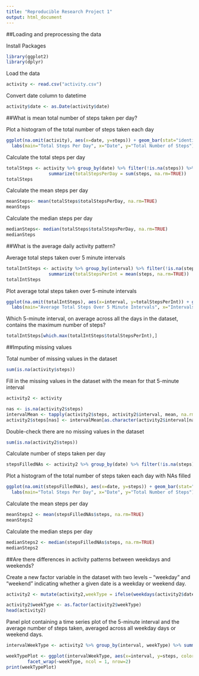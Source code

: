 ---
title: "Reproducible Research Project 1"
output: html_document
---

##Loading and preprocessing the data

Install Packages
```{r}
library(ggplot2)
library(dplyr)
```

Load the data
```{r}
activity <- read.csv("activity.csv")
```
Convert date column to datetime
```{r}
activity$date <- as.Date(activity$date)
```

##What is mean total number of steps taken per day?

Plot a histogram of the total number of steps taken each day
```{r}
ggplot(na.omit(activity), aes(x=date, y=steps)) + geom_bar(stat="identity") + 
  labs(main="Total Steps Per Day", x="Date", y="Total Number of Steps")
```

Calculate the total steps per day
```{r}
totalSteps <- activity %>% group_by(date) %>% filter(!is.na(steps)) %>%
                summarize(totalStepsPerDay = sum(steps, na.rm=TRUE))
totalSteps
```

Calculate the mean steps per day
```{r}
meanSteps<- mean(totalSteps$totalStepsPerDay, na.rm=TRUE)
meanSteps
```

Calculate the median steps per day
```{r}
medianSteps<- median(totalSteps$totalStepsPerDay, na.rm=TRUE)
medianSteps
```

##What is the average daily activity pattern?

Average total steps taken over 5 minute intervals
```{r}
totalIntSteps <- activity %>% group_by(interval) %>% filter(!is.na(steps)) %>%
                summarize(totalStepsPerInt = mean(steps, na.rm=TRUE))
totalIntSteps
```

Plot average total steps taken over 5-minute intervals
```{r}
ggplot(na.omit(totalIntSteps), aes(x=interval, y=totalStepsPerInt)) + geom_line() + 
  labs(main="Average Total Steps Over 5 Minute Intervals", x="Intervals", y="Total Number of Steps")
```

Which 5-minute interval, on average across all the days in the dataset, contains the maximum number of steps?
```{r}
totalIntSteps[which.max(totalIntSteps$totalStepsPerInt),]
```

##Imputing missing values

Total number of missing values in the dataset
```{r}
sum(is.na(activity$steps))
```

Fill in the missing values in the dataset with the mean for that 5-minute interval
```{r}
activity2 <- activity

nas <- is.na(activity2$steps)
intervalMean <- tapply(activity2$steps, activity2$interval, mean, na.rm=TRUE, simplify=TRUE)
activity2$steps[nas] <- intervalMean[as.character(activity2$interval[nas])]
```

Double-check there are no missing values in the dataset
```{r}
sum(is.na(activity2$steps))
```

Calculate number of steps taken per day
```{r}
stepsFilledNAs <- activity2 %>% group_by(date) %>% filter(!is.na(steps)) %>% summarize(steps = sum(steps)) %>% print
```

Plot a histogram of the total number of steps taken each day with NAs filled
```{r}
ggplot(na.omit(stepsFilledNAs), aes(x=date, y=steps)) + geom_bar(stat="identity") + 
  labs(main="Total Steps Per Day", x="Date", y="Total Number of Steps")
```

Calculate the mean steps per day
```{r}
meanSteps2 <- mean(stepsFilledNAs$steps, na.rm=TRUE)
meanSteps2
```

Calculate the median steps per day
```{r}
medianSteps2 <- median(stepsFilledNAs$steps, na.rm=TRUE)
medianSteps2
```

##Are there differences in activity patterns between weekdays and weekends?

Create a new factor variable in the dataset with two levels -- "weekday" and "weekend" indicating whether a given date is a weekday or weekend day.
```{r}
activity2 <- mutate(activity2,weekType = ifelse(weekdays(activity2$date) == "Saturday" | weekdays(activity2$date) == "Sunday", "weekend", "weekday"))

activity2$weekType <- as.factor(activity2$weekType)
head(activity2)
```

Panel plot containing a time series plot of the 5-minute interval and the average number of steps taken, averaged across all weekday days or weekend days.
```{r}
intervalWeekType <- activity2 %>% group_by(interval, weekType) %>% summarize(steps = mean(steps))

weekTypePlot <- ggplot(intervalWeekType, aes(x=interval, y=steps, color = weekType)) + geom_line() + 
        facet_wrap(~weekType, ncol = 1, nrow=2)
print(weekTypePlot)
```